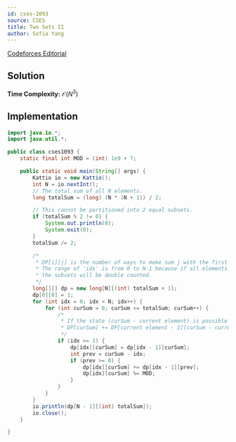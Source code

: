 ```yaml
---
id: cses-1093
source: CSES
title: Two Sets II
author: Sofia Yang
---
```

[Codeforces Editorial](https://codeforces.com/blog/entry/70018)

## Solution

**Time Complexity:** $\mathcal{O}(N^3)$

## Implementation

<LanguageSection>

<JavaSection>

```java
import java.io.*;
import java.util.*;

public class cses1093 {
    static final int MOD = (int) 1e9 + 7;

    public static void main(String[] args) {
        Kattio io = new Kattio();
        int N = io.nextInt();
        // The total sum of all N elements.
        long totalSum = (long) (N * (N + 1)) / 2;

        // This cannot be partitioned into 2 equal subsets.
        if (totalSum % 2 != 0) {
            System.out.println(0);
            System.exit(0);
        }
        totalSum /= 2;

        /*
         * DP[i][j] is the number of ways to make sum j with the first i elements.
         * The range of 'idx' is from 0 to N-1 because if all elements are used,
         * the subsets will be double counted.
         */
        long[][] dp = new long[N][(int) totalSum + 1];
        dp[0][0] = 1;
        for (int idx = 0; idx < N; idx++) {
            for (int curSum = 0; curSum <= totalSum; curSum++) {
                /*
                 * If the state (curSum - current element) is possible
                 * DP[curSum] += DP[current element - 1][curSum - current element]
                 */
                if (idx >= 1) {
                    dp[idx][curSum] = dp[idx - 1][curSum];
                    int prev = curSum - idx;
                    if (prev >= 0) {
                        dp[idx][curSum] += dp[idx - 1][prev];
                        dp[idx][curSum] %= MOD;
                    }
                }
            }
        }
        io.println(dp[N - 1][(int) totalSum]);
        io.close();
    }

}
```
</JavaSection>

</LanguageSection>
